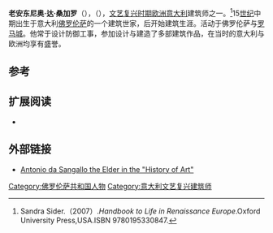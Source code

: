 
{{Infobox artist
| name          = 老安东尼奥·达·桑加罗
| image         = SBiagio von SO2- s.jpg
| imagesize     = 300px
| caption       = 老安东尼奥·达·桑加罗的作品<ref>Phyllis Williams Lehmann. "The Basilica Aemilia and S. Biagio at Montepulciano" ''The Art Bulletin'' '''64'''.1 (March 1982:124-131).</ref>
| birthdate     = 1453年
| location      = [[File:Flag_of_Florence.svg|22px]][[佛羅倫斯共和國|佛羅倫斯共和國]][[佛罗伦萨|佛罗伦萨]]（位於今[[義大利|義大利]]）
| deathdate     = 1534年
| deathplace    = 
| birth_name    = 
| nationality   = [[File:Flag_of_Florence.svg|22px]] [[佛羅倫斯共和國|佛羅倫斯共和國]]
| field         = [[建筑|建筑]]
| movement      = [[文艺复兴|文艺复兴]]
| works         = 
}}
'''老安东尼奥·达·桑加罗'''（{{lang-en|Antonio da Sangallo the Elder}}），（{{bd|1453年||1534年|}}），[[文艺复兴时期|文艺复兴时期]][[欧洲|欧洲]][[意大利|意大利]]建筑师之一。<ref>Sandra Sider.（2007）.''Handbook to Life in Renaissance Europe''.Oxford University Press,USA.ISBN 9780195330847.</ref>15[[世纪|世纪]]中期出生于意大利[[佛罗伦萨|佛罗伦萨]]的一个建筑世家，后开始建筑生涯。活动于佛罗伦萨与[[罗马城|罗马城]]。他常于设计防御工事，参加设计与建造了多部建筑作品，在当时的意大利与欧洲均享有盛誉。

== 参考 ==
{{reflist}}

==扩展阅读==
*{{1911}}

==外部链接==
*[http://www.all-art.org/history230-7-1.html Antonio da Sangallo the Elder in the "History of Art"] {{Wayback|url=http://www.all-art.org/history230-7-1.html |date=20200214215009 }}

 {{Authority control}}

[[Category:佛罗伦萨共和国人物|Category:佛罗伦萨共和国人物]]
[[Category:意大利文艺复兴建筑师|Category:意大利文艺复兴建筑师]]